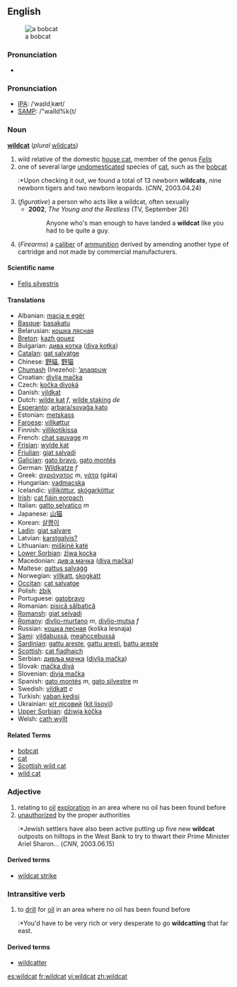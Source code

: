 {{wikipedia}}
==English==
[[Image:Bobcatonwires.jpg|thumb|a bobcat]]

===Pronunciation===
*{{audio|en-us-wildcat.ogg|Audio (US)}}

=== Pronunciation ===
*[[w:IPA|IPA]]: /ˈwaɪldˌkæt/
*[[w:SAMPA|SAMP]]: /"waIld%k{t/

=== Noun ===
'''[[wild]][[cat]]''' (''plural'' [[wildcats]])

# wild relative of the domestic [[house cat]], member of the genus ''[[Felis]]''
# one of several large [[undomesticated]] species of [[cat]], such as the [[bobcat]]
#:*Upon checking it out, we found a total of 13 newborn '''wildcats''', nine newborn tigers and two newborn leopards. (''CNN'', 2003.04.24)
# (''figurative'') a person who acts like a wildcat, often sexually
#*'''2002''', ''The Young and the Restless'' (TV, September 26)
#*:Anyone who's man enough to have landed a '''wildcat''' like you had to be quite a guy.
#(''Firearms'') a [[caliber]] of [[ammunition]] derived by amending another type of cartridge and not made by commercial manufacturers. 


====Scientific name====
*[[Felis silvestris]]

==== Translations ====
*Albanian: [[macja e egër]]
*[[Basque]]: [[basakatu]]
*Belarusian: [[кошка лясная]]
*[[Breton]]: [[kazh gouez]]
*Bulgarian: [[дива котка]] ([[diva kotka]])
*[[Catalan]]: [[gat salvatge]]
*Chinese: [[野貓]], [[野猫]]
*[[Chumash]] (Inezeño): [[ʼanaqpuw]]
*Croatian: [[divlja mačka]]
*Czech: [[kočka divoká]]
*Danish: [[vildkat]]
*Dutch: [[wilde kat]] ''f'', [[wilde staking]] ''de''
*[[Esperanto]]: [[arbara/sovaĝa kato]]
*Estonian: [[metskass]]
*[[Faroese]]: [[villkøttur]]
*Finnish: [[villikotikissa]]
*French: [[chat sauvage]] ''m''
*[[Frisian]]: [[wylde kat]]
*[[Friulian]]: [[gjat salvadi]]
*[[Galician]]: [[gato bravo]], [[gato montés]]
*German: [[Wildkatze]] ''f''
*Greek: [[αγριόγατος]] ''m'', [[γάτα]] (gáta)
*Hungarian: [[vadmacska]]
*Icelandic: [[villiköttur]], [[skógarköttur]]
*[[Irish]]: [[cat fiáin eorpach]]
*Italian: [[gatto selvatico]] ''m''
*Japanese: [[山猫]]
*Korean: [[살쾡이]]
*[[Ladin]]: [[giat salvare]]
*Latvian: [[karstgalvis?]]
*Lithuanian: [[miškinė katė]]
*[[Lower Sorbian]]: [[źiwa kocka]]
*Macedonian: [[див;а мачка]] ([[diva mačka]])
*Maltese: [[qattus salvaġġ]]
*Norwegian: [[villkatt]], [[skogkatt]]
*[[Occitan]]: [[cat salvatge]]
*Polish: [[żbik]]
*Portuguese: [[gatobravo]]
*Romanian: [[pisică sălbatică]]
*[[Romansh]]: [[giat selvadi]]
*[[Romany]]: [[divlio-murtano]] ''m'', [[divlio-mutsa]] ''f''
*Russian: [[кошка лесная]] (koška lesnaja)
*[[Sami]]: [[vildabussá]], [[meahccebussá]]
*[[Sardinian]]: [[gattu areste]], [[gattu aresti]], [[battu areste]]
*[[Scottish]]: [[cat fiadhaich]]
*Serbian: [[дивља мачка]] ([[divlja mačka]])
*Slovak: [[mačka divá]]
*Slovenian: [[divja mačka]]
*Spanish: [[gato montés]] ''m'', [[gato silvestre]] ''m''
*Swedish: [[vildkatt]] ''c''
*Turkish: [[yaban kedisi]]
*Ukrainian: [[кіт лісовий]] ([[kit lisovij]])
*[[Upper Sorbian]]: [[dźiwja kóčka]]
*Welsh: [[cath wyllt]]

====Related Terms====
*[[bobcat]]
*[[cat]]
*[[Scottish wild cat]]
*[[wild cat]]

===Adjective===
# relating to [[oil]] [[exploration]] in an area where no oil has been found before
# [[unauthorized]] by the proper authorities
#:*Jewish settlers have also been active putting up five new '''wildcat''' outposts on hilltops in the West Bank to try to thwart their Prime Minister Ariel Sharon... (''CNN'', 2003.06.15)

====Derived terms====
*[[wildcat strike]]

===Intransitive verb===
{{en-verb|wildcat|t|ing}}

# to [[drill]] for [[oil]] in an area where no oil has been found before
#:*You'd have to be very rich or very desperate to go '''wildcatting''' that far east.

====Derived terms====
*[[wildcatter]]

[[es:wildcat]]
[[fr:wildcat]]
[[vi:wildcat]]
[[zh:wildcat]]